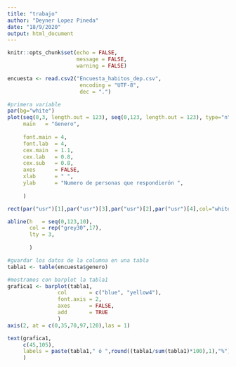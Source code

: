 ```yaml
---
title: "trabajo"
author: "Deyner Lopez Pineda"
date: "18/9/2020"
output: html_document
---
```


```r
knitr::opts_chunk$set(echo = FALSE,
                      message = FALSE,
                      warning = FALSE)
```


```r
encuesta <- read.csv2("Encuesta_habitos_dep.csv", 
                       encoding = "UTF-8",
                       dec = ".")
```

```r
#primera variable
par(bg="white")
plot(seq(0,3, length.out = 123), seq(0,123, length.out = 123), type="n",
     main   = "Genero",
     
     font.main = 4,
     font.lab  = 4,
     cex.main  = 1.1,
     cex.lab   = 0.8,
     cex.sub   = 0.8,
     axes      = FALSE,
     xlab      = " ",
     ylab      = "Numero de personas que respondierón ",
     
     )

rect(par("usr")[1],par("usr")[3],par("usr")[2],par("usr")[4],col="white")

abline(h   = seq(0,123,10), 
       col = rep("grey30",17), 
       lty = 3,
       
       )

#guardar los datos de la columna en una tabla
tabla1 <- table(encuesta$genero)

#mostramos con barplot la tabla1
grafica1 <- barplot(tabla1,
                col       = c("blue", "yellow4"),
                font.axis = 2,
                axes      = FALSE,
                add       = TRUE
                )
axis(2, at = c(0,35,70,97,120),las = 1)

text(grafica1,
     c(45,105),
     labels = paste(tabla1," ó ",round((tabla1/sum(tabla1)*100),1),"%")
     )
```

